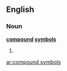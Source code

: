 ==English==

===Noun===
'''[[compound]] [[symbol]]s'''

# {{plural of|[[compound symbol]]}}

[[ar:compound symbols]]